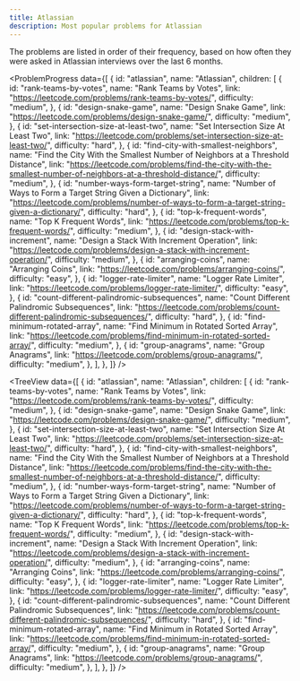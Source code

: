 ```yaml
---
title: Atlassian
description: Most popular problems for Atlassian
---
```


<Note type="note" title="Note">
The problems are listed in order of their frequency, based on how often they were asked in Atlassian interviews over the last 6 months.
</Note>

<ProblemProgress
  data={[
    {
      id: "atlassian",
      name: "Atlassian",
      children: [
        {
          id: "rank-teams-by-votes",
          name: "Rank Teams by Votes",
          link: "https://leetcode.com/problems/rank-teams-by-votes/",
          difficulty: "medium",
        },
        {
          id: "design-snake-game",
          name: "Design Snake Game",
          link: "https://leetcode.com/problems/design-snake-game/",
          difficulty: "medium",
        },
        {
          id: "set-intersection-size-at-least-two",
          name: "Set Intersection Size At Least Two",
          link: "https://leetcode.com/problems/set-intersection-size-at-least-two/",
          difficulty: "hard",
        },
        {
          id: "find-city-with-smallest-neighbors",
          name: "Find the City With the Smallest Number of Neighbors at a Threshold Distance",
          link: "https://leetcode.com/problems/find-the-city-with-the-smallest-number-of-neighbors-at-a-threshold-distance/",
          difficulty: "medium",
        },
        {
          id: "number-ways-form-target-string",
          name: "Number of Ways to Form a Target String Given a Dictionary",
          link: "https://leetcode.com/problems/number-of-ways-to-form-a-target-string-given-a-dictionary/",
          difficulty: "hard",
        },
        {
          id: "top-k-frequent-words",
          name: "Top K Frequent Words",
          link: "https://leetcode.com/problems/top-k-frequent-words/",
          difficulty: "medium",
        },
        {
          id: "design-stack-with-increment",
          name: "Design a Stack With Increment Operation",
          link: "https://leetcode.com/problems/design-a-stack-with-increment-operation/",
          difficulty: "medium",
        },
        {
          id: "arranging-coins",
          name: "Arranging Coins",
          link: "https://leetcode.com/problems/arranging-coins/",
          difficulty: "easy",
        },
        {
          id: "logger-rate-limiter",
          name: "Logger Rate Limiter",
          link: "https://leetcode.com/problems/logger-rate-limiter/",
          difficulty: "easy",
        },
        {
          id: "count-different-palindromic-subsequences",
          name: "Count Different Palindromic Subsequences",
          link: "https://leetcode.com/problems/count-different-palindromic-subsequences/",
          difficulty: "hard",
        },
        {
          id: "find-minimum-rotated-array",
          name: "Find Minimum in Rotated Sorted Array",
          link: "https://leetcode.com/problems/find-minimum-in-rotated-sorted-array/",
          difficulty: "medium",
        },
        {
          id: "group-anagrams",
          name: "Group Anagrams",
          link: "https://leetcode.com/problems/group-anagrams/",
          difficulty: "medium",
        },
      ],
    },
  ]}
/>

<TreeView
  data={[
    {
      id: "atlassian",
      name: "Atlassian",
      children: [
        {
          id: "rank-teams-by-votes",
          name: "Rank Teams by Votes",
          link: "https://leetcode.com/problems/rank-teams-by-votes/",
          difficulty: "medium",
        },
        {
          id: "design-snake-game",
          name: "Design Snake Game",
          link: "https://leetcode.com/problems/design-snake-game/",
          difficulty: "medium",
        },
        {
          id: "set-intersection-size-at-least-two",
          name: "Set Intersection Size At Least Two",
          link: "https://leetcode.com/problems/set-intersection-size-at-least-two/",
          difficulty: "hard",
        },
        {
          id: "find-city-with-smallest-neighbors",
          name: "Find the City With the Smallest Number of Neighbors at a Threshold Distance",
          link: "https://leetcode.com/problems/find-the-city-with-the-smallest-number-of-neighbors-at-a-threshold-distance/",
          difficulty: "medium",
        },
        {
          id: "number-ways-form-target-string",
          name: "Number of Ways to Form a Target String Given a Dictionary",
          link: "https://leetcode.com/problems/number-of-ways-to-form-a-target-string-given-a-dictionary/",
          difficulty: "hard",
        },
        {
          id: "top-k-frequent-words",
          name: "Top K Frequent Words",
          link: "https://leetcode.com/problems/top-k-frequent-words/",
          difficulty: "medium",
        },
        {
          id: "design-stack-with-increment",
          name: "Design a Stack With Increment Operation",
          link: "https://leetcode.com/problems/design-a-stack-with-increment-operation/",
          difficulty: "medium",
        },
        {
          id: "arranging-coins",
          name: "Arranging Coins",
          link: "https://leetcode.com/problems/arranging-coins/",
          difficulty: "easy",
        },
        {
          id: "logger-rate-limiter",
          name: "Logger Rate Limiter",
          link: "https://leetcode.com/problems/logger-rate-limiter/",
          difficulty: "easy",
        },
        {
          id: "count-different-palindromic-subsequences",
          name: "Count Different Palindromic Subsequences",
          link: "https://leetcode.com/problems/count-different-palindromic-subsequences/",
          difficulty: "hard",
        },
        {
          id: "find-minimum-rotated-array",
          name: "Find Minimum in Rotated Sorted Array",
          link: "https://leetcode.com/problems/find-minimum-in-rotated-sorted-array/",
          difficulty: "medium",
        },
        {
          id: "group-anagrams",
          name: "Group Anagrams",
          link: "https://leetcode.com/problems/group-anagrams/",
          difficulty: "medium",
        },
      ],
    },
  ]}
/>
